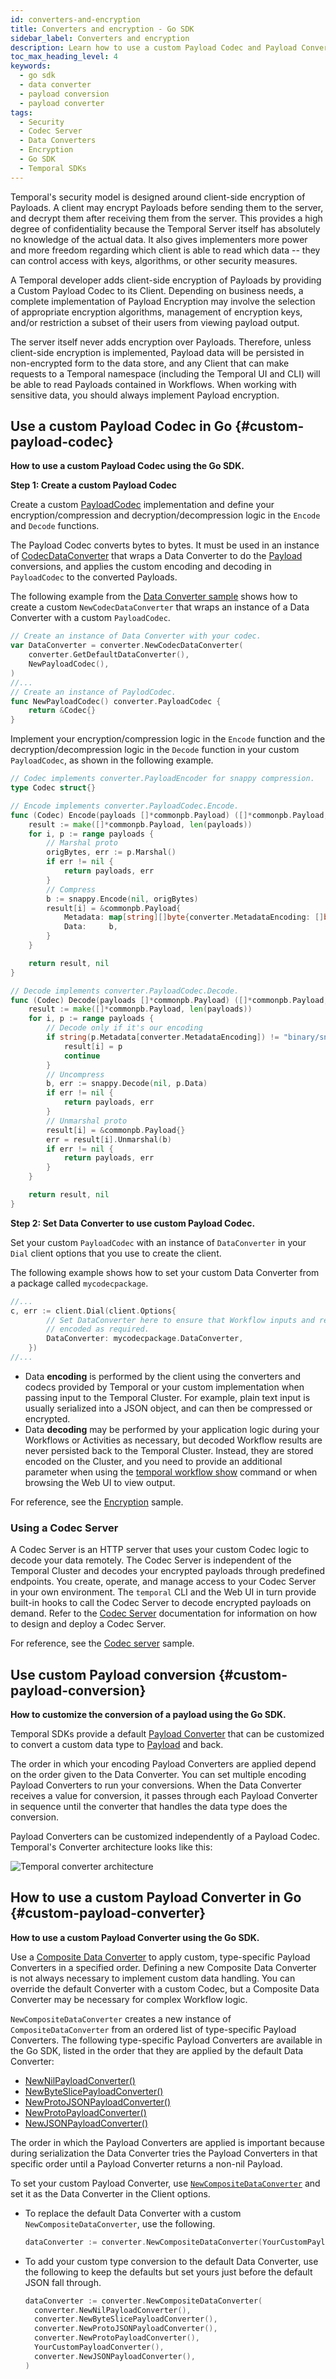 ```yaml
---
id: converters-and-encryption
title: Converters and encryption - Go SDK
sidebar_label: Converters and encryption
description: Learn how to use a custom Payload Codec and Payload Converter in Go. Create custom PayloadCodec implementations, set Data Converters, and apply transformations effectively using the Temporal SDK.
toc_max_heading_level: 4
keywords:
  - go sdk
  - data converter
  - payload conversion
  - payload converter
tags:
  - Security
  - Codec Server
  - Data Converters
  - Encryption
  - Go SDK
  - Temporal SDKs
---
```


Temporal's security model is designed around client-side encryption of Payloads.
A client may encrypt Payloads before sending them to the server, and decrypt them after receiving them from the server.
This provides a high degree of confidentiality because the Temporal Server itself has absolutely no knowledge of the actual data.
It also gives implementers more power and more freedom regarding which client is able to read which data -- they can control access with keys, algorithms, or other security measures.

A Temporal developer adds client-side encryption of Payloads by providing a Custom Payload Codec to its Client.
Depending on business needs, a complete implementation of Payload Encryption may involve the selection of appropriate encryption algorithms, management of encryption keys, and/or restriction a subset of their users from viewing payload output.

The server itself never adds encryption over Payloads.
Therefore, unless client-side encryption is implemented, Payload data will be persisted in non-encrypted form to the data store, and any Client that can make requests to a Temporal namespace (including the Temporal UI and CLI) will be able to read Payloads contained in Workflows.
When working with sensitive data, you should always implement Payload encryption.

## Use a custom Payload Codec in Go {#custom-payload-codec}

**How to use a custom Payload Codec using the Go SDK.**

**Step 1: Create a custom Payload Codec**

Create a custom [PayloadCodec](https://pkg.go.dev/go.temporal.io/sdk/converter#PayloadCodec) implementation and define your encryption/compression and decryption/decompression logic in the `Encode` and `Decode` functions.

The Payload Codec converts bytes to bytes.
It must be used in an instance of [CodecDataConverter](https://pkg.go.dev/go.temporal.io/sdk/converter#CodecDataConverter) that wraps a Data Converter to do the [Payload](/dataconversion#payload) conversions, and applies the custom encoding and decoding in `PayloadCodec` to the converted Payloads.

The following example from the [Data Converter sample](https://github.com/temporalio/samples-go/blob/main/codec-server/data_converter.go) shows how to create a custom `NewCodecDataConverter` that wraps an instance of a Data Converter with a custom `PayloadCodec`.

```go
// Create an instance of Data Converter with your codec.
var DataConverter = converter.NewCodecDataConverter(
	converter.GetDefaultDataConverter(),
	NewPayloadCodec(),
)
//...
// Create an instance of PaylodCodec.
func NewPayloadCodec() converter.PayloadCodec {
	return &Codec{}
}
```

Implement your encryption/compression logic in the `Encode` function and the decryption/decompression logic in the `Decode` function in your custom `PayloadCodec`, as shown in the following example.

```go
// Codec implements converter.PayloadEncoder for snappy compression.
type Codec struct{}

// Encode implements converter.PayloadCodec.Encode.
func (Codec) Encode(payloads []*commonpb.Payload) ([]*commonpb.Payload, error) {
	result := make([]*commonpb.Payload, len(payloads))
	for i, p := range payloads {
		// Marshal proto
		origBytes, err := p.Marshal()
		if err != nil {
			return payloads, err
		}
		// Compress
		b := snappy.Encode(nil, origBytes)
		result[i] = &commonpb.Payload{
			Metadata: map[string][]byte{converter.MetadataEncoding: []byte("binary/snappy")},
			Data:     b,
		}
	}

	return result, nil
}

// Decode implements converter.PayloadCodec.Decode.
func (Codec) Decode(payloads []*commonpb.Payload) ([]*commonpb.Payload, error) {
	result := make([]*commonpb.Payload, len(payloads))
	for i, p := range payloads {
		// Decode only if it's our encoding
		if string(p.Metadata[converter.MetadataEncoding]) != "binary/snappy" {
			result[i] = p
			continue
		}
		// Uncompress
		b, err := snappy.Decode(nil, p.Data)
		if err != nil {
			return payloads, err
		}
		// Unmarshal proto
		result[i] = &commonpb.Payload{}
		err = result[i].Unmarshal(b)
		if err != nil {
			return payloads, err
		}
	}

	return result, nil
}
```

**Step 2: Set Data Converter to use custom Payload Codec.**

Set your custom `PayloadCodec` with an instance of `DataConverter` in your `Dial` client options that you use to create the client.

The following example shows how to set your custom Data Converter from a package called `mycodecpackage`.

```go
//...
c, err := client.Dial(client.Options{
		// Set DataConverter here to ensure that Workflow inputs and results are
		// encoded as required.
		DataConverter: mycodecpackage.DataConverter,
	})
//...
```

- Data **encoding** is performed by the client using the converters and codecs provided by Temporal or your custom implementation when passing input to the Temporal Cluster. For example, plain text input is usually serialized into a JSON object, and can then be compressed or encrypted.
- Data **decoding** may be performed by your application logic during your Workflows or Activities as necessary, but decoded Workflow results are never persisted back to the Temporal Cluster. Instead, they are stored encoded on the Cluster, and you need to provide an additional parameter when using the [temporal workflow show](/cli/workflow#show) command or when browsing the Web UI to view output.

For reference, see the [Encryption](https://github.com/temporalio/samples-go/tree/main/encryption) sample.

### Using a Codec Server

A Codec Server is an HTTP server that uses your custom Codec logic to decode your data remotely.
The Codec Server is independent of the Temporal Cluster and decodes your encrypted payloads through predefined endpoints.
You create, operate, and manage access to your Codec Server in your own environment.
The `temporal` CLI and the Web UI in turn provide built-in hooks to call the Codec Server to decode encrypted payloads on demand.
Refer to the [Codec Server](/production-deployment/data-encryption) documentation for information on how to design and deploy a Codec Server.

For reference, see the [Codec server](https://github.com/temporalio/samples-go/tree/main/codec-server) sample.

## Use custom Payload conversion {#custom-payload-conversion}

**How to customize the conversion of a payload using the Go SDK.**

Temporal SDKs provide a default [Payload Converter](/dataconversion#payload-converter) that can be customized to convert a custom data type to [Payload](/dataconversion#payload) and back.

The order in which your encoding Payload Converters are applied depend on the order given to the Data Converter.
You can set multiple encoding Payload Converters to run your conversions.
When the Data Converter receives a value for conversion, it passes through each Payload Converter in sequence until the converter that handles the data type does the conversion.

Payload Converters can be customized independently of a Payload Codec.
Temporal's Converter architecture looks like this:

![Temporal converter architecture](/img/converter-architecture.png)

## How to use a custom Payload Converter in Go {#custom-payload-converter}

**How to use a custom Payload Converter using the Go SDK.**

Use a [Composite Data Converter](https://pkg.go.dev/go.temporal.io/sdk/converter#CompositeDataConverter) to apply custom, type-specific Payload Converters in a specified order.
Defining a new Composite Data Converter is not always necessary to implement custom data handling.
You can override the default Converter with a custom Codec, but a Composite Data Converter may be necessary for complex Workflow logic.

`NewCompositeDataConverter` creates a new instance of `CompositeDataConverter` from an ordered list of type-specific Payload Converters.
The following type-specific Payload Converters are available in the Go SDK, listed in the order that they are applied by the default Data Converter:

- [NewNilPayloadConverter()](https://pkg.go.dev/go.temporal.io/sdk/converter#NilPayloadConverter.ToString)
- [NewByteSlicePayloadConverter()](https://pkg.go.dev/go.temporal.io/sdk/converter#ByteSlicePayloadConverter)
- [NewProtoJSONPayloadConverter()](https://pkg.go.dev/go.temporal.io/sdk/converter#ProtoJSONPayloadConverter)
- [NewProtoPayloadConverter()](https://pkg.go.dev/go.temporal.io/sdk/converter#ProtoPayloadConverter)
- [NewJSONPayloadConverter()](https://pkg.go.dev/go.temporal.io/sdk/converter#JSONPayloadConverter)

The order in which the Payload Converters are applied is important because during serialization the Data Converter tries the Payload Converters in that specific order until a Payload Converter returns a non-nil Payload.

To set your custom Payload Converter, use [`NewCompositeDataConverter`](https://pkg.go.dev/go.temporal.io/sdk/converter#NewCompositeDataConverter) and set it as the Data Converter in the Client options.

- To replace the default Data Converter with a custom `NewCompositeDataConverter`, use the following.

  ```go
  dataConverter := converter.NewCompositeDataConverter(YourCustomPayloadConverter())
  ```

- To add your custom type conversion to the default Data Converter, use the following to keep the defaults but set yours just before the default JSON fall through.

  ```go
  dataConverter := converter.NewCompositeDataConverter(
    converter.NewNilPayloadConverter(),
    converter.NewByteSlicePayloadConverter(),
    converter.NewProtoJSONPayloadConverter(),
    converter.NewProtoPayloadConverter(),
    YourCustomPayloadConverter(),
    converter.NewJSONPayloadConverter(),
  )
  ```
